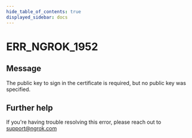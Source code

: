 ```yaml
---
hide_table_of_contents: true
displayed_sidebar: docs
---
```



# ERR_NGROK_1952

## Message

The public key to sign in the certificate is required, but no public key was specified.

<ErrorDetails error="err_ngrok_1952" />

## Further help

If you're having trouble resolving this error, please reach out to [support@ngrok.com](mailto:support@ngrok.com?subject=Help%20with%20ERR_NGROK_1952)
